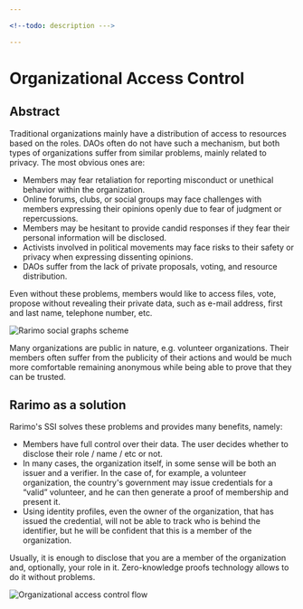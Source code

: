 ```yaml
---

<!--todo: description --->

---
```


# Organizational Access Control

## Abstract

Traditional organizations mainly have a distribution of access to resources based on the roles.
DAOs often do not have such a mechanism, but both types of organizations suffer from similar problems, mainly related to privacy.
The most obvious ones are:
- Members may fear retaliation for reporting misconduct or unethical behavior within the organization.
- Online forums, clubs, or social groups may face challenges with members expressing their opinions openly due to fear of judgment or repercussions.
- Members may be hesitant to provide candid responses if they fear their personal information will be disclosed.
- Activists involved in political movements may face risks to their safety or privacy when expressing dissenting opinions.
- DAOs suffer from the lack of private proposals, voting, and resource distribution.

Even without these problems, members would like to access files, vote, propose without revealing their private data, such as e-mail address, first and last name, telephone number, etc.

![Rarimo social graphs scheme](/img/social-graphs-links-scheme.png)

Many organizations are public in nature, e.g. volunteer organizations.
Their members often suffer from the publicity of their actions and would be much more comfortable remaining anonymous while being able to prove that they can be trusted.

## Rarimo as a solution

Rarimo's SSI solves these problems and provides many benefits, namely:
- Members have full control over their data. The user decides whether to disclose their role / name / etc or not.
- In many cases, the organization itself, in some sense will be both an issuer and a verifier.
In the case of, for example, a volunteer organization, the country's government may issue credentials for a “valid” volunteer, and he can then generate a proof of membership and present it.
- Using identity profiles, even the owner of the organization, that has issued the credential, will not be able to track who is behind the identifier, but he will be confident that this is a member of the organization.

Usually, it is enough to disclose that you are a member of the organization and, optionally, your role in it.
Zero-knowledge proofs technology allows to do it without problems.

![Organizational access control flow](/img/org-access-control-flow.png)
